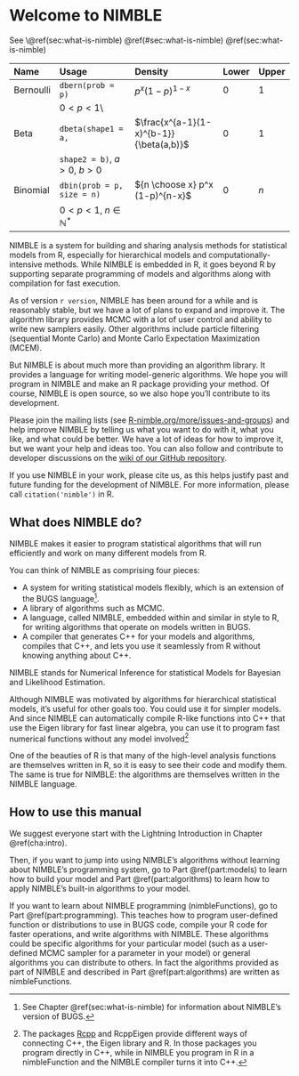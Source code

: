 <!---\n% See http://yihui.name/knitr/demo/child/ for documentation on the parent/child document system of knitr\n-->

# Welcome to NIMBLE {#sec:welcome-nimble}

See  \\@ref(sec:what-is-nimble)  @ref(#sec:what-is-nimble)  \@ref(sec:what-is-nimble)

  Name          Usage                                     Density                                 Lower Upper
  ------------- ----------------------------------------- --------------------------------------- ----- -----  
  Bernoulli     `dbern(prob = p)`                         $p^x (1 - p)^{1 -x}$                    $0$   $1$ 
                $0 < p < 1$\
  Beta          `dbeta(shape1 = a,`                       $\frac{x^{a-1}(1-x)^{b-1}}{\beta(a,b)}$ $0$   $1$  
                `shape2 = b)`, $a > 0$, $b > 0$
  Binomial      `dbin(prob = p, size = n)`                ${n \choose x} p^x (1-p)^{n-x}$           $0$   $n$
                $0 < p < 1$, $n \in \mathbb{N}^*$


NIMBLE is a system for building and sharing analysis methods for
statistical models from R, especially for hierarchical models and
computationally-intensive methods.  While NIMBLE is embedded in R, it
goes beyond R by supporting separate programming of models and
algorithms along with compilation for fast execution.  

As of version `r version`, NIMBLE has been around for a while and is reasonably
stable, but we have a lot of plans to expand and improve it.  The
algorithm library provides MCMC with a lot of user control and ability
to write new samplers easily.  Other algorithms include particle
filtering (sequential Monte Carlo) and Monte Carlo Expectation
Maximization (MCEM).  

But NIMBLE is about much more than providing an algorithm library.  It
provides a language for writing model-generic algorithms.  We hope you
will program in NIMBLE and make an R package providing your method.
Of course, NIMBLE is open source, so we also hope you'll contribute to
its development.

Please join the mailing lists
(see [R-nimble.org/more/issues-and-groups](https://r-nimble.org/more/issues-and-groups)) and help improve NIMBLE by
telling us what you want to do with it, what you like, and what could
be better.  We have a lot of ideas for how to improve it, but we want
your help and ideas too.  You can also follow and contribute to
developer discussions on the
[wiki of our GitHub
  repository](https://github.com/nimble-dev/nimble/wiki).

If you use NIMBLE in your work, please cite us, as this helps justify past and future funding
for the development of NIMBLE. For more information, please call `citation('nimble')` in R.

## What does NIMBLE do? {#sec:what-is-nimble}

NIMBLE makes it easier to program statistical algorithms that will run
efficiently and work on many different models from R.

You can think of NIMBLE as comprising four pieces:


  * A system for writing statistical models flexibly, which is an
  extension of the BUGS language^[See Chapter
    \@ref(sec:what-is-nimble) for information about NIMBLE's version of
    BUGS.].
  * A library of algorithms such as MCMC.
  * A language, called NIMBLE, embedded within and similar in style
  to R, for writing algorithms that operate on models written in BUGS.
  *  A compiler that generates C++ for your models and algorithms,
  compiles that C++, and lets you use it seamlessly from R without
  knowing anything about C++.


NIMBLE stands for Numerical Inference for statistical Models for
Bayesian and Likelihood Estimation.  

Although NIMBLE was motivated by algorithms for hierarchical
statistical models, it's useful for other goals too.  You could use it
for simpler models.  And since NIMBLE can automatically compile R-like
functions into C++ that use the Eigen library for fast linear algebra,
you can use it to program fast numerical functions without any model
involved^[The packages [Rcpp](http://www.rcpp.org/) and
  RcppEigen provide different ways of connecting C++, the Eigen
  library and R.  In those packages you program directly in C++, while
  in NIMBLE you program in R in a nimbleFunction and the NIMBLE compiler
  turns it into C++.]

One of the beauties of R is that many of the high-level analysis
functions are themselves written in R, so it is easy to see their code and modify
them.  The same is true for NIMBLE: the algorithms are themselves
written in the NIMBLE language.

## How to use this manual

We suggest everyone start with the Lightning Introduction in Chapter @ref(cha:intro).

Then, if you want to jump into using NIMBLE's algorithms without learning
about NIMBLE's programming system, go to Part @ref(part:models) to
learn how to build your model and Part @ref(part:algorithms) to learn
how to apply NIMBLE's built-in algorithms to your model.

If you want to learn about NIMBLE programming (nimbleFunctions), go to Part
@ref(part:programming). This teaches how to program user-defined
function or distributions to use in BUGS code, compile your R code for
faster operations, and write algorithms with NIMBLE. These algorithms
could be specific algorithms for your particular model (such as a
user-defined MCMC sampler for a parameter in your model) or general
algorithms you can distribute to others. In fact the algorithms
provided as part of NIMBLE and described in Part @ref(part:algorithms)
are written as nimbleFunctions.
